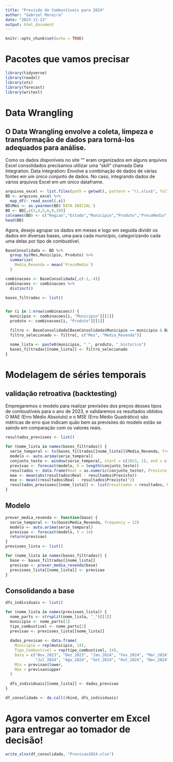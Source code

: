 ```yaml
---
title: "Previsão de Combustíveis para 2024"
author: "Gabriel Moreira"
date: "2023-11-23"
output: html_document
---
```


```r
knitr::opts_chunk$set(echo = TRUE)
```


# Pacotes que vamos precisar

```r
library(tidyverse)
library(readxl)
library(xts)
library(forecast)
library(writexl)
```


# Data Wrangling

## O Data Wrangling envolve a coleta, limpeza e transformação de dados para torná-los adequados para análise.

Como os dados disponíveis no site "" eram organizados em alguns arquivos Excel consolidados precisamos utilizar uma "skill" chamada Data Integration. 
Data Integration: Envolve a combinação de dados de várias fontes em um único conjunto de dados. No caso, integrando dados de vários arquivos Excel em um único dataframe.

```r
arquivos_excel <- list.files(path = getwd(), pattern = "\\.xlsx$", full.names = TRUE)
BD <- arquivos_excel %>%
  map_df(~ read_excel(.x))
BD$Mes <- as.yearmon(BD$`DATA INICIAL`)
BD <- BD[,c(3,4,5,6,9,20)]
colnames(BD) <- c("Regiao","Estado","Municipio","Produto","PrecoMedio","Mes")
head(BD)
```


Agora, desejo agrupar os dados em meses e logo em seguida dividir os dados em diversas bases, uma para cada municipio, categorizando cada uma delas por tipo de combustível.

```r
BaseConsolidada <- BD %>% 
  group_by(Mes,Municipio, Produto) %>%
  summarise(
    Media_Revenda = mean(`PrecoMedio`)
  )

combinacoes <- BaseConsolidada[,c(-1,-4)]
combinacoes <- combinacoes %>%
  distinct()

bases_filtradas <- list()


for (i in 1:nrow(combinacoes)) {
  municipio <- combinacoes[i, "Municipio"][[1]]
  produto <- combinacoes[i, "Produto"][[1]]

  filtro <- BaseConsolidada[BaseConsolidada$Municipio == municipio & BaseConsolidada$Produto == produto, ]
  filtro_selecionado <- filtro[, c("Mes", "Media_Revenda")]

  nome_lista <- paste0(municipio, "_", produto, "_historico")
  bases_filtradas[[nome_lista]] <- filtro_selecionado
}

```

# Modelagem de séries temporais

## validação retroativa (backtesting)

Empregaremos o modelo para realizar previsões dos preços desses tipos de combustíveis para o ano de 2023, e validaremos os resultados obtidos.
O MAE (Erro Médio Absoluto) e o MSE (Erro Médio Quadrático) são métricas de erro que indicam quão bem as previsões do modelo estão se saindo em comparação com os valores reais. 

```r
resultados_previsoes <- list()

for (nome_lista in names(bases_filtradas)) {
  serie_temporal <- ts(bases_filtradas[[nome_lista]]$Media_Revenda, frequency = 12, start = c(2005, 1), end = c(2023, 10))
  modelo <- auto.arima(serie_temporal)
  conjunto_teste <- window(serie_temporal, start = c(2023, 1), end = c(2023, 10))
  previsao <- forecast(modelo, h = length(conjunto_teste))
  resultados <- data.frame(Real = as.numeric(conjunto_teste), Previsto = as.numeric(previsao$mean))
  mae <- mean(abs(resultados$Real - resultados$Previsto))
  mse <- mean((resultados$Real - resultados$Previsto)^2)
  resultados_previsoes[[nome_lista]] <- list(resultados = resultados, MAE = mae, MSE = mse)
}
```


## Modelo

```r
prever_media_revenda <- function(base) {
  serie_temporal <- ts(base$Media_Revenda, frequency = 12)
  modelo <- auto.arima(serie_temporal)
  previsao <- forecast(modelo, h = 14)
  return(previsao)
}
previsoes_lista <- list()

for (nome_lista in names(bases_filtradas)) {
  base <- bases_filtradas[[nome_lista]]
  previsao <- prever_media_revenda(base)
  previsoes_lista[[nome_lista]] <- previsao
}
```

## Consolidando a base

```r
dfs_individuais <- list()

for (nome_lista in names(previsoes_lista)) {
  nome_parts <- strsplit(nome_lista, "_")[[1]]
  municipio <- nome_parts[1]
  tipo_combustivel <- nome_parts[2]
  previsao <- previsoes_lista[[nome_lista]]
  
  dados_previsao <- data.frame(
    Municipio = rep(municipio, 14),
    Tipo_Combustivel = rep(tipo_combustivel, 14),
    Data = c("Nov_2023", "Dez_2023", "Jan_2024", "Fev_2024", "Mar_2024", "Abr_2024", "Mai_2024", "Jun_2024", 
             "Jul_2024", "Ago_2024", "Set_2024", "Out_2024", "Nov_2024", "Dez_2024"),
    Min = previsao$lower,
    Max = previsao$upper
  )
  
  dfs_individuais[[nome_lista]] <- dados_previsao
}

df_consolidado <- do.call(rbind, dfs_individuais)
```

# Agora vamos converter em Excel para entregar ao tomador de decisão!

```r
write_xlsx(df_consolidado, "Previsao2024.xlsx")
```


